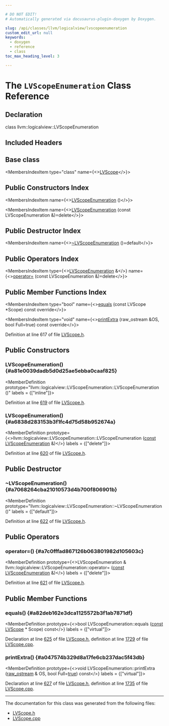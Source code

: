 ```yaml
---

# DO NOT EDIT!
# Automatically generated via docusaurus-plugin-doxygen by Doxygen.

slug: /api/classes/llvm/logicalview/lvscopeenumeration
custom_edit_url: null
keywords:
  - doxygen
  - reference
  - class
toc_max_heading_level: 3

---
```





# The `LVScopeEnumeration` Class Reference

<DoxygenPage pluginConfig={pluginConfig}>



## Declaration

<CodeBlock>class llvm::logicalview::LVScopeEnumeration</CodeBlock>

## Included Headers

<IncludesList>
<IncludesListItem
  filePath="llvm/DebugInfo/LogicalView/Core/LVScope.h"
  permalink="/docs/api/files/include/include/llvm/include/llvm/debuginfo/include/llvm/debuginfo/logicalview/include/llvm/debuginfo/logicalview/core/lvscope-h"
  isLocal="true" />
</IncludesList>

## Base class

<MembersIndex>

<MembersIndexItem
  type="class"
  name={<><a href="/docs/api/classes/llvm/logicalview/lvscope">LVScope</a></>}>
</MembersIndexItem>

</MembersIndex>

## Public Constructors Index

<MembersIndex>

<MembersIndexItem
  name={<><a href="#a81e0039dadb5d0d25ae5ebba0caaf825">LVScopeEnumeration</a> ()</>}>
</MembersIndexItem>

<MembersIndexItem
  name={<><a href="#a6838d283153b3f1fc4d75d58b952674a">LVScopeEnumeration</a> (const LVScopeEnumeration &amp;)=delete</>}>
</MembersIndexItem>

</MembersIndex>

## Public Destructor Index

<MembersIndex>

<MembersIndexItem
  name={<><a href="#a7068264cba21010573d4b700f806901b">~LVScopeEnumeration</a> ()=default</>}>
</MembersIndexItem>

</MembersIndex>

## Public Operators Index

<MembersIndex>

<MembersIndexItem
  type={<><a href="/docs/api/classes/llvm/logicalview/lvscopeenumeration">LVScopeEnumeration</a> &amp;</>}
  name={<><a href="#a7c0fffad867126b063801982d105603c">operator=</a> (const LVScopeEnumeration &amp;)=delete</>}>
</MembersIndexItem>

</MembersIndex>

## Public Member Functions Index

<MembersIndex>

<MembersIndexItem
  type="bool"
  name={<><a href="#a82deb162e3dca1125572b3f1ab7871df">equals</a> (const LVScope &#42;Scope) const override</>}>
</MembersIndexItem>

<MembersIndexItem
  type="void"
  name={<><a href="#a047574b329d8a17fe6cb237dac5f43db">printExtra</a> (raw&#95;ostream &amp;OS, bool Full=true) const override</>}>
</MembersIndexItem>

</MembersIndex>


Definition at line 617 of file <a href="/docs/api/files/include/include/llvm/include/llvm/debuginfo/include/llvm/debuginfo/logicalview/include/llvm/debuginfo/logicalview/core/lvscope-h">LVScope.h</a>.

<SectionDefinition>

## Public Constructors

### LVScopeEnumeration() {#a81e0039dadb5d0d25ae5ebba0caaf825}

<MemberDefinition
  prototype="llvm::logicalview::LVScopeEnumeration::LVScopeEnumeration ()"
  labels = {["inline"]}>

Definition at line <a href="/docs/api/files/include/include/llvm/include/llvm/debuginfo/include/llvm/debuginfo/logicalview/include/llvm/debuginfo/logicalview/core/lvscope-h/#l00619">619</a> of file <a href="/docs/api/files/include/include/llvm/include/llvm/debuginfo/include/llvm/debuginfo/logicalview/include/llvm/debuginfo/logicalview/core/lvscope-h">LVScope.h</a>.
</MemberDefinition>

### LVScopeEnumeration() {#a6838d283153b3f1fc4d75d58b952674a}

<MemberDefinition
  prototype={<>llvm::logicalview::LVScopeEnumeration::LVScopeEnumeration (<a href="/docs/api/files/lib/lib/target/lib/target/aarch64/aarch64promoteconstant-cpp/#a90f8350fecae261c25be85d38b451bff">const</a> <a href="/docs/api/classes/llvm/logicalview/lvscopeenumeration">LVScopeEnumeration</a> &amp;)</>}
  labels = {["delete"]}>

Definition at line <a href="/docs/api/files/include/include/llvm/include/llvm/debuginfo/include/llvm/debuginfo/logicalview/include/llvm/debuginfo/logicalview/core/lvscope-h/#l00620">620</a> of file <a href="/docs/api/files/include/include/llvm/include/llvm/debuginfo/include/llvm/debuginfo/logicalview/include/llvm/debuginfo/logicalview/core/lvscope-h">LVScope.h</a>.
</MemberDefinition>

</SectionDefinition>

<SectionDefinition>

## Public Destructor

### ~LVScopeEnumeration() {#a7068264cba21010573d4b700f806901b}

<MemberDefinition
  prototype="llvm::logicalview::LVScopeEnumeration::~LVScopeEnumeration ()"
  labels = {["default"]}>

Definition at line <a href="/docs/api/files/include/include/llvm/include/llvm/debuginfo/include/llvm/debuginfo/logicalview/include/llvm/debuginfo/logicalview/core/lvscope-h/#l00622">622</a> of file <a href="/docs/api/files/include/include/llvm/include/llvm/debuginfo/include/llvm/debuginfo/logicalview/include/llvm/debuginfo/logicalview/core/lvscope-h">LVScope.h</a>.
</MemberDefinition>

</SectionDefinition>

<SectionDefinition>

## Public Operators

### operator=() {#a7c0fffad867126b063801982d105603c}

<MemberDefinition
  prototype={<>LVScopeEnumeration &amp; llvm::logicalview::LVScopeEnumeration::operator= (<a href="/docs/api/files/lib/lib/target/lib/target/aarch64/aarch64promoteconstant-cpp/#a90f8350fecae261c25be85d38b451bff">const</a> <a href="/docs/api/classes/llvm/logicalview/lvscopeenumeration">LVScopeEnumeration</a> &amp;)</>}
  labels = {["delete"]}>

Definition at line <a href="/docs/api/files/include/include/llvm/include/llvm/debuginfo/include/llvm/debuginfo/logicalview/include/llvm/debuginfo/logicalview/core/lvscope-h/#l00621">621</a> of file <a href="/docs/api/files/include/include/llvm/include/llvm/debuginfo/include/llvm/debuginfo/logicalview/include/llvm/debuginfo/logicalview/core/lvscope-h">LVScope.h</a>.
</MemberDefinition>

</SectionDefinition>

<SectionDefinition>

## Public Member Functions

### equals() {#a82deb162e3dca1125572b3f1ab7871df}

<MemberDefinition
  prototype={<>bool LVScopeEnumeration::equals (<a href="/docs/api/files/lib/lib/target/lib/target/aarch64/aarch64promoteconstant-cpp/#a90f8350fecae261c25be85d38b451bff">const</a> <a href="/docs/api/classes/llvm/logicalview/lvscope">LVScope</a> &#42; Scope) const</>}
  labels = {["virtual"]}>

Declaration at line <a href="/docs/api/files/include/include/llvm/include/llvm/debuginfo/include/llvm/debuginfo/logicalview/include/llvm/debuginfo/logicalview/core/lvscope-h/#l00625">625</a> of file <a href="/docs/api/files/include/include/llvm/include/llvm/debuginfo/include/llvm/debuginfo/logicalview/include/llvm/debuginfo/logicalview/core/lvscope-h">LVScope.h</a>, definition at line <a href="/docs/api/files/lib/lib/debuginfo/lib/debuginfo/logicalview/lib/debuginfo/logicalview/core/lvscope-cpp/#l01729">1729</a> of file <a href="/docs/api/files/lib/lib/debuginfo/lib/debuginfo/logicalview/lib/debuginfo/logicalview/core/lvscope-cpp">LVScope.cpp</a>.
</MemberDefinition>

### printExtra() {#a047574b329d8a17fe6cb237dac5f43db}

<MemberDefinition
  prototype={<>void LVScopeEnumeration::printExtra (<a href="/docs/api/classes/llvm/raw-ostream">raw&#95;ostream</a> &amp; OS, bool Full=<a href="/docs/api/files/lib/lib/analysis/basicaliasanalysis-cpp/#af6d5cafbdfc5313e65d990120021a3ec">true</a>) const</>}
  labels = {["virtual"]}>

Declaration at line <a href="/docs/api/files/include/include/llvm/include/llvm/debuginfo/include/llvm/debuginfo/logicalview/include/llvm/debuginfo/logicalview/core/lvscope-h/#l00627">627</a> of file <a href="/docs/api/files/include/include/llvm/include/llvm/debuginfo/include/llvm/debuginfo/logicalview/include/llvm/debuginfo/logicalview/core/lvscope-h">LVScope.h</a>, definition at line <a href="/docs/api/files/lib/lib/debuginfo/lib/debuginfo/logicalview/lib/debuginfo/logicalview/core/lvscope-cpp/#l01735">1735</a> of file <a href="/docs/api/files/lib/lib/debuginfo/lib/debuginfo/logicalview/lib/debuginfo/logicalview/core/lvscope-cpp">LVScope.cpp</a>.
</MemberDefinition>

</SectionDefinition>

<hr/>

The documentation for this class was generated from the following files:

<ul>
<li><a href="/docs/api/files/include/include/llvm/include/llvm/debuginfo/include/llvm/debuginfo/logicalview/include/llvm/debuginfo/logicalview/core/lvscope-h">LVScope.h</a></li>
<li><a href="/docs/api/files/lib/lib/debuginfo/lib/debuginfo/logicalview/lib/debuginfo/logicalview/core/lvscope-cpp">LVScope.cpp</a></li>
</ul>

</DoxygenPage>
